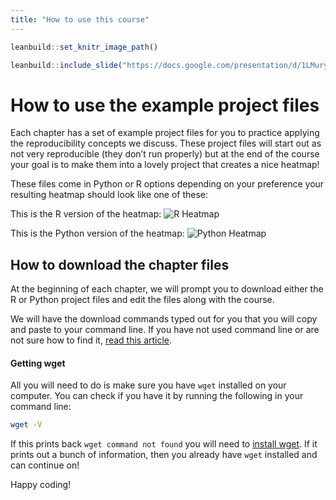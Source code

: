 ```yaml
---
title: "How to use this course"
---
```


```r
leanbuild::set_knitr_image_path()
```

```r
leanbuild::include_slide("https://docs.google.com/presentation/d/1LMurysUhCjZb7DVF6KS9QmJ5NBjwWVjRn40MS9f2noE/edit#slide=id.gf7e3bf260f_0_4")
```

# How to use the example project files

Each chapter has a set of example project files for you to practice applying the reproducibility concepts we discuss.
These project files will start out as not very reproducible (they don't run properly) but at the end of the course your goal is to make them into a lovely project that creates a nice heatmap!

These files come in Python or R options depending on your preference your resulting heatmap should look like one of these:

This is the R version of the heatmap:
![R Heatmap](https://github.com/jhudsl/Reproducibility-Examples/raw/main/r-examples/r-heatmap-final/plots/aml_heatmap.png)

This is the Python version of the heatmap:
![Python Heatmap](https://github.com/jhudsl/Reproducibility-Examples/raw/main/python-examples/python-heatmap-final/plots/aml_heatmap.png)

## How to download the chapter files

At the beginning of each chapter, we will prompt you to download either the R or Python project files and edit the files along with the course.

We will have the download commands typed out for you that you will copy and paste to your command line. If you have not used command line or are not sure how to find it, [read this article](https://towardsdatascience.com/a-quick-guide-to-using-command-line-terminal-96815b97b955).

#### Getting wget

All you will need to do is make sure you have `wget` installed on your computer. You can check if you have it by running the following in your command line:

```bash
wget -V
```
If this prints back `wget command not found` you will need to [ install wget](https://www.jcchouinard.com/wget/). If it prints out a bunch of information, then you already have `wget` installed and can continue on!

Happy coding!
